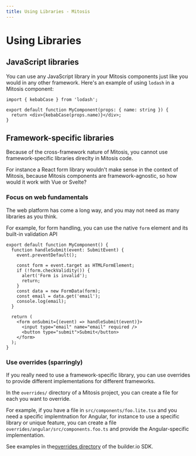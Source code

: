 ```yaml
---
title: Using Libraries - Mitosis
---
```


# Using Libraries

## JavaScript libraries

You can use any JavaScript library in your Mitosis components just like you would in any
other framework. Here's an example of using `lodash` in a Mitosis component:

```tsx
import { kebabCase } from 'lodash';

export default function MyComponent(props: { name: string }) {
  return <div>{kebabCase(props.name)}</div>;
}
```

## Framework-specific libraries

Because of the cross-framework nature of Mitosis, you cannot use framework-specific libraries
direclty in Mitosis code.

For instance a React form library wouldn't make sense in the context of Mitosis, because
Mitosis components are framework-agnostic, so how would it work with Vue or Svelte?

### Focus on web fundamentals

The web platform has come a long way, and you may not need as many libraries as you think.

For example, for form handling, you can use the native `form` element and its built-in validation
API

```tsx
export default function MyComponent() {
  function handleSubmit(event: SubmitEvent) {
    event.preventDefault();
    
    const form = event.target as HTMLFormElement;
    if (!form.checkValidity()) {
      alert('Form is invalid');
      return;
    }
    const data = new FormData(form);
    const email = data.get('email');
    console.log(email);
  }

  return (
    <form onSubmit={(event) => handleSubmit(event)}>
      <input type="email" name="email" required />
      <button type="submit">Submit</button>
    </form>
  );
}
```

### Use overrides (sparringly)

If you really need to use a framework-specific library, you can use overrides to
provide different implementations for different frameworks.

In the `overrides/` directory of a Mitosis project, you can create a file for each
you want to override.

For example, if you have a file in `src/components/foo.lite.tsx` and you need a specific
implemtnation for Angular, for instance to use a specific library or unique feature, you can
create a file `overrides/angular/src/components.foo.ts` and provide the Angular-specific implementation.

See examples in the[overrides directory](https://github.com/BuilderIO/builder/tree/main/packages/sdks/overrides)
of the builder.io SDK.
